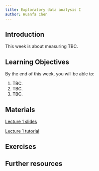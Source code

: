 ```yaml
---
title: Exploratory data analysis I
author: Huanfa Chen
---
```


## Introduction

This week is about measuring TBC.

## Learning Objectives

By the end of this week, you will be able to:

1. TBC.
2. TBC.
3. TBC.

## Materials 

[Lecture 1 slides](lectures/L1_EDA_I.html)

[Lecture 1 tutorial](notebooks/W01_EDA_I_practical.ipynb)

## Exercises 

## Further resources 
